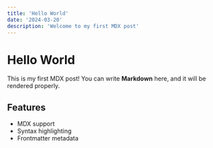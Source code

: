 ```yaml
---
title: 'Hello World'
date: '2024-03-20'
description: 'Welcome to my first MDX post'
---
```


# Hello World

This is my first MDX post! You can write **Markdown** here, and it will be rendered properly.

## Features

- MDX support
- Syntax highlighting
- Frontmatter metadata 